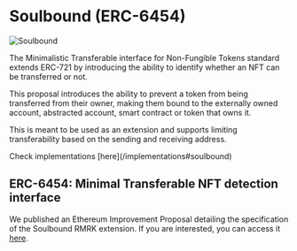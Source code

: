 
# Soulbound (ERC-6454)

<Image src="/images/soulbound.png" alt="Soulbound" width={500} height={500} />


The Minimalistic Transferable interface for Non-Fungible Tokens standard extends ERC-721 by introducing the ability to identify whether an NFT can be transferred or not.

This proposal introduces the ability to prevent a token from being transferred from their owner, making them bound to the externally owned account, abstracted account, smart contract or token that owns it.

This is meant to be used as an extension and supports limiting transferability based on the sending and receiving address.

<Callout type='info' emoji='⚙️'>
    Check implementations [here](/implementations#soulbound)
</Callout>

## ERC-6454: Minimal Transferable NFT detection interface

We published an Ethereum Improvement Proposal detailing the specification of the Soulbound RMRK extension. If you are interested, you can access it [here](https://eips.ethereum.org/EIPS/eip-6454).
